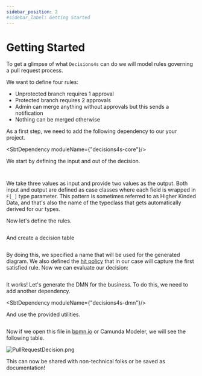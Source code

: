 ```yaml
---
sidebar_position: 2
#sidebar_label: Getting Started
---
```


# Getting Started

To get a glimpse of what `Decisions4s` can do we will model rules governing a pull request process.

We want to define four rules:
* Unprotected branch requires 1 approval
* Protected branch requires 2 approvals
* Admin can merge anything without approvals but this sends a notification
* Nothing can be merged otherwise

As a first step, we need to add the following dependency to our your project.


<SbtDependency moduleName={"decisions4s-core"}/>

 We start by defining the input and out of the decision.

```scala file=./main/scala/decisions4s/example/docs/PullRequestDecision.scala start=start_imports end=end_imports
```

```scala file=./main/scala/decisions4s/example/docs/PullRequestDecision.scala start=start_shapes end=end_shapes
```

We take three values as input and provide two values as the output.
Both input and output are defined as case classes where each field is wrapped in `F[_]` type parameter.
This pattern is sometimes referred to as Higher Kinded Data,
and that's also the name of the typeclass that gets automatically derived for our types.

Now let's define the rules.

```scala file=./main/scala/decisions4s/example/docs/PullRequestDecision.scala start=start_rules end=end_rules
```

And create a decision table

```scala file=./main/scala/decisions4s/example/docs/PullRequestDecision.scala start=start_table end=end_table
```

By doing this, we specified a name that will be used for the generated diagram.
We also defined the [hit policy](hit-policies.md) that in our case will capture the first satisfied rule.
Now we can evaluate our decision:

```scala file=./main/scala/decisions4s/example/docs/PullRequestDecision.scala start=start_evaluate end=end_evaluate
```

It works! Let's generate the DMN for the business. To do this, we need to add another dependency.

<SbtDependency moduleName={"decisions4s-dmn"}/>

And use the provided utilities.

```scala file=./main/scala/decisions4s/example/docs/PullRequestDecision.scala start=start_dmn end=end_dmn
```

Now if we open this file in [bpmn.io](https://bpmn.io/toolkit/dmn-js/) or Camunda Modeler, we will see the following
table.

<!-- TODO this should be autogenerated in the pipeline -->
![PullRequestDecision.png](./assets/PullRequestDecision.png)

This can now be shared with non-technical folks or be saved as documentation!
